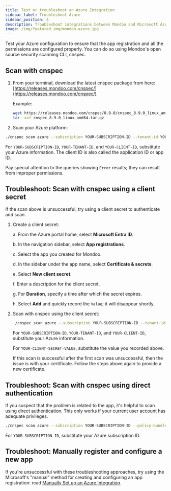 ```yaml
---
title: Test or troubleshoot an Azure Integration
sidebar_label: Troubleshoot Azure
sidebar_position: 4
description: Troubleshoot integrations between Mondoo and Microsoft Azure.
image: /img/featured_img/mondoo-azure.jpg
---
```


Test your Azure configuration to ensure that the app registration and all the permissions are configured properly. You can do so using Mondoo's open source security scanning CLI, cnspec.

## Scan with cnspec

1. From your terminal, download the latest cnspec package from here: [https://releases.mondoo.com/cnspec/](https://releases.mondoo.com/cnspec/)

   Example:

   ```bash
   wget https://releases.mondoo.com/cnspec/8.9.0/cnspec_8.9.0_linux_amd64.tar.gz
   tar -xvf cnspec_8.9.0_linux_amd64.tar.gz
   ```

2. Scan your Azure platform:

```bash
./cnspec scan azure --subscription YOUR-SUBSCRIPTION-ID --tenant-id YOUR-TENANT-ID --client-id YOUR-CLIENT-ID  --certificate-path certificate.combo.pem --policy-bundle mondoo-azure-security.mql.yaml
```

For `YOUR-SUBSCRIPTION-ID`, `YOUR-TENANT-ID`, and `YOUR-CLIENT-ID`, substitute your Azure information. The client ID is also called the application ID or app ID.

Pay special attention to the queries showing `Error` results; they can result from improper permissions.

## Troubleshoot: Scan with cnspec using a client secret

If the scan above is unsuccessful, try using a client secret to authenticate and scan.

1. Create a client secret:

   a. From the Azure portal home, select **Microsoft Entra ID**.

   b. In the navigation sidebar, select **App registrations**.

   c. Select the app you created for Mondoo.

   d. In the sidebar under the app name, select **Certificate & secrets**.

   e. Select **New client secret**.

   f. Enter a description for the client secret.

   g. For **Duration**, specify a time after which the secret expires.

   h. Select **Add** and quickly record the `Value`; it will disappear shortly.

2. Scan with cnspec using the client secret:

   ```bash
   ./cnspec scan azure --subscription YOUR-SUBSCRIPTION-ID --tenant-id YOUR-TENANT-ID --client-id YOUR-CLIENT-ID  --client-secret YOUR-CLIENT-SECRET-VALUE  --policy-bundle mondoo-azure-security.mql.yaml
   ```

   For `YOUR-SUBSCRIPTION-ID`, `YOUR-TENANT-ID`, and `YOUR-CLIENT-ID`, substitute your Azure information.

   For `YOUR-CLIENT-SECRET-VALUE`, substitute the value you recorded above.

   If this scan is successful after the first scan was unsuccessful, then the issue is with your certificate. Follow the steps above again to provide a new certificate.

## Troubleshoot: Scan with cnspec using direct authentication

If you suspect that the problem is related to the app, it's helpful to scan using direct authentication. This only works if your current user account has adequate privileges.

```bash
./cnspec scan azure --subscription YOUR-SUBSCRIPTION-ID --policy-bundle mondoo-azure-security.mql.yaml
```

For `YOUR-SUBSCRIPTION-ID`, substitute your Azure subscription ID.

## Troubleshoot: Manually register and configure a new app

If you're unsuccessful with these troubleshooting approaches, try using the Microsoft's "manual" method for creating and configuring an app registration: read [Manually Set up an Azure Integration](/platform/infra/cloud/azure/manual-reg-path/).
